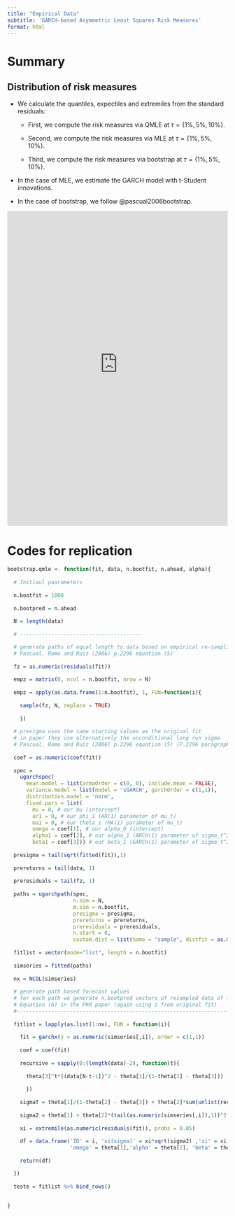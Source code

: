 ```yaml
---
title: "Empirical Data"
subtitle: 'GARCH-based Asymmetric Least Squares Risk Measures' 
format: html
---
```


# Summary

## Distribution of risk measures

- We calculate the quantiles, expectiles and extremiles from the standard residuals:

  - First, we compute the risk measures via QMLE at $\tau =\{1\%,5\%,10\%\}$.
  
  - Second, we compute the risk measures via MLE at $\tau =\{1\%,5\%,10\%\}$.
  
  - Third, we compute the risk measures via bootstrap at $\tau =\{1\%,5\%,10\%\}$.

- In the case of MLE, we estimate the GARCH model with t-Student innovations.

- In the case of bootstrap, we follow @pascual2006bootstrap.

```{=html}
 <iframe id="example1" src="https://victorhenriques.shinyapps.io/empirical/" style="border: none; width: 100%; height: 720px"></iframe>
```


# Codes for replication

```r
bootstrap.qmle <- function(fit, data, n.bootfit, n.ahead, alpha){
  
  # Initiaul paarameters
  
  n.bootfit = 1000
  
  n.bootpred = n.ahead 
  
  N = length(data)
  
  # ---------------------------------------

  # generate paths of equal length to data based on empirical re-sampling of z
  # Pascual, Romo and Ruiz (2006) p.2296 equation (5)
  
  fz = as.numeric(residuals(fit))
  
  empz = matrix(0, ncol = n.bootfit, nrow = N)
  
  empz = apply(as.data.frame(1:n.bootfit), 1, FUN=function(i){
    
    sample(fz, N, replace = TRUE)
    
    })
  
  # presigma uses the same starting values as the original fit
  # in paper they use alternatively the unconditional long run sigma 
  # Pascual, Romo and Ruiz (2006) p.2296 equation (5) (P.2296 paragraph 2  "...marginal variance..."
  
  coef = as.numeric(coef(fit))
  
  spec =  
    ugarchspec(
      mean.model = list(armaOrder = c(0, 0), include.mean = FALSE),
      variance.model = list(model = 'sGARCH', garchOrder = c(1,1)),  
      distribution.model = 'norm',
      fixed.pars = list(
        mu = 0, # our mu (intercept)
        ar1 = 0, # our phi_1 (AR(1) parameter of mu_t)
        ma1 = 0, # our theta_1 (MA(1) parameter of mu_t)
        omega = coef[1], # our alpha_0 (intercept)
        alpha1 = coef[2], # our alpha_1 (ARCH(1) parameter of sigma_t^2)
        beta1 = coef[3])) # our beta_1 (GARCH(1) parameter of sigma_t^2)
  
  presigma = tail(sqrt(fitted(fit)),1)
  
  prereturns = tail(data, 1)
  
  preresiduals = tail(fz, 1) 
  
  paths = ugarchpath(spec, 
                     n.sim = N, 
                     m.sim = n.bootfit, 
                     presigma = presigma,
                     prereturns = prereturns,
                     preresiduals = preresiduals,
                     n.start = 0, 
                     custom.dist = list(name = "sample", distfit = as.matrix(empz)))
  
  fitlist = vector(mode="list", length = n.bootfit)
  
  simseries = fitted(paths)
  
  nx = NCOL(simseries)
  
  # generate path based forecast values
  # for each path we generate n.bootpred vectors of resampled data of length n.ahead
  # Equation (6) in the PRR paper (again using z from original fit)
  #-------------------------------------------------------------------------
  
  fitlist = lapply(as.list(1:nx), FUN = function(i){
    
    fit = garchx(y = as.numeric(simseries[,i]), order = c(1,1))
    
    coef = coef(fit)
    
    recursive = sapply(0:(length(data)-2), function(t){
      
      theta[3]^t*((data[N-t-1])^2 - theta[1]/(1-theta[2] - theta[3]))
      
      })
    
    sigmaT = theta[1]/(1-theta[2] - theta[3]) + theta[2]*sum(unlist(recursive))
    
    sigma2 = theta[1] + theta[2]*(tail(as.numeric(simseries[,i]),1))^2 + theta[3]*sigmaT
    
    xi = extremile(as.numeric(residuals(fit)), probs = 0.05)
    
    df = data.frame('ID' = i, 'xi(sigma)' = xi*sqrt(sigma2) ,'xi' = xi, 'sigma2' = sigma2,
                    'omega' = theta[1],'alpha' = theta[2], 'beta' = theta[3])
    
    return(df)

  })
  
  teste = fitlist %>% bind_rows()
  
  
}
```


